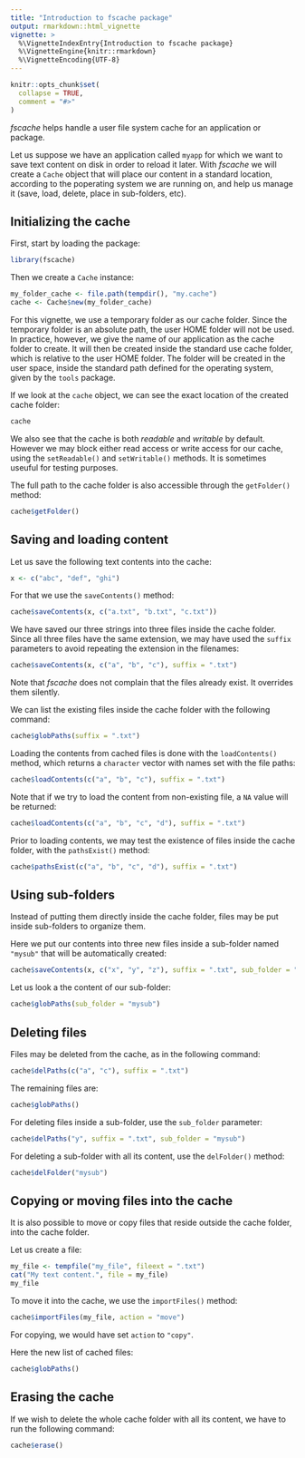 ```yaml
---
title: "Introduction to fscache package"
output: rmarkdown::html_vignette
vignette: >
  %\VignetteIndexEntry{Introduction to fscache package}
  %\VignetteEngine{knitr::rmarkdown}
  %\VignetteEncoding{UTF-8}
---
```


```r
knitr::opts_chunk$set(
  collapse = TRUE,
  comment = "#>"
)
```

*fscache* helps handle a user file system cache for an application or package.

Let us suppose we have an application called `myapp` for which we want to save
text content on disk in order to reload it later.
With *fscache* we will create a `Cache` object that will place our content in a
standard location, according to the poperating system we are running on, and
help us manage it (save, load, delete, place in sub-folders, etc).

## Initializing the cache

First, start by loading the package:
```r
library(fscache)
```

Then we create a `Cache` instance:
```r
my_folder_cache <- file.path(tempdir(), "my.cache")
cache <- Cache$new(my_folder_cache)
```
For this vignette, we use a temporary folder as our cache folder.
Since the temporary folder is an absolute path, the user HOME folder will not
be used.
In practice, however, we give the name of our application as the cache folder
to create. It will then be created inside the standard use cache folder, which
is relative to the user HOME folder.
The folder will be created in the user space, inside the standard path defined
for the operating system, given by the `tools`  package.

If we look at the `cache` object, we can see the exact location of the created
cache folder:
```r
cache
```
We also see that the cache is both *readable* and *writable* by default.
However we may block either read access or write access for our cache, using
the `setReadable()` and `setWritable()` methods.
It is sometimes useuful for testing purposes.

The full path to the cache folder is also accessible through the `getFolder()`
method:
```r
cache$getFolder()
```

## Saving and loading content

Let us save the following text contents into the cache:
```r
x <- c("abc", "def", "ghi")
```

For that we use the `saveContents()` method:
```r
cache$saveContents(x, c("a.txt", "b.txt", "c.txt"))
```
We have saved our three strings into three files inside the cache folder.
Since all three files have the same extension, we may have used the `suffix`
parameters to avoid repeating the extension in the filenames:
```r
cache$saveContents(x, c("a", "b", "c"), suffix = ".txt")
```
Note that *fscache* does not complain that the files already exist. It
overrides them silently.

We can list the existing files inside the cache folder with the following
command:
```r
cache$globPaths(suffix = ".txt")
```

Loading the contents from cached files is done with the `loadContents()`
method, which returns a `character` vector with names set with the file paths:
```r
cache$loadContents(c("a", "b", "c"), suffix = ".txt")
```
Note that if we try to load the content from non-existing file, a `NA` value
will be returned:
```r
cache$loadContents(c("a", "b", "c", "d"), suffix = ".txt")
```

Prior to loading contents, we may test the existence of files inside the cache
folder, with the `pathsExist()` method:
```r
cache$pathsExist(c("a", "b", "c", "d"), suffix = ".txt")
```

## Using sub-folders

Instead of putting them directly inside the cache folder, files may be put
inside sub-folders to organize them.

Here we put our contents into three new files inside a sub-folder named
`"mysub"` that will be automatically created:
```r
cache$saveContents(x, c("x", "y", "z"), suffix = ".txt", sub_folder = "mysub")
```
Let us look a the content of our sub-folder:
```r
cache$globPaths(sub_folder = "mysub")
```

## Deleting files

Files may be deleted from the cache, as in the following command:
```r
cache$delPaths(c("a", "c"), suffix = ".txt")
```
The remaining files are:
```r
cache$globPaths()
```

For deleting files inside a sub-folder, use the `sub_folder` parameter:
```r
cache$delPaths("y", suffix = ".txt", sub_folder = "mysub")
```

For deleting a sub-folder with all its content, use the `delFolder()` method:
```r
cache$delFolder("mysub")
```

## Copying or moving files into the cache

It is also possible to move or copy files that reside outside the cache folder,
into the cache folder.

Let us create a file:
```r
my_file <- tempfile("my_file", fileext = ".txt")
cat("My text content.", file = my_file)
my_file
```

To move it into the cache, we use the `importFiles()` method:
```r
cache$importFiles(my_file, action = "move")
```
For copying, we would have set `action` to `"copy"`.

Here the new list of cached files:
```r
cache$globPaths()
```

## Erasing the cache

If we wish to delete the whole cache folder with all its content, we have to
run the following command:
```r
cache$erase()
```
